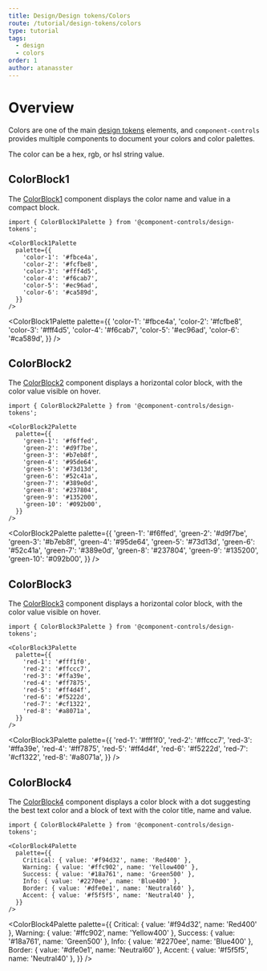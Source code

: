 ```yaml
---
title: Design/Design tokens/Colors
route: /tutorial/design-tokens/colors
type: tutorial
tags:
  - design
  - colors
order: 1
author: atanasster
---
```


# Overview

Colors are one of the main [design tokens](/tutorial/design-tokens/intro) elements, and `component-controls` provides multiple components to document your colors and color palettes.

The color can be a hex, rgb, or hsl string value.

## ColorBlock1

The [ColorBlock1](/api/design-tokens-colors-colorblock1--overview) component displays the color name and value in a compact block.

```
import { ColorBlock1Palette } from '@component-controls/design-tokens';

<ColorBlock1Palette
  palette={{
    'color-1': '#fbce4a',
    'color-2': '#fcfbe8',
    'color-3': '#fff4d5',
    'color-4': '#f6cab7',
    'color-5': '#ec96ad',
    'color-6': '#ca589d',
  }}
/>
```

<ColorBlock1Palette
  palette={{
    'color-1': '#fbce4a',
    'color-2': '#fcfbe8',
    'color-3': '#fff4d5',
    'color-4': '#f6cab7',
    'color-5': '#ec96ad',
    'color-6': '#ca589d',
  }}
/>

## ColorBlock2

The [ColorBlock2](/api/design-tokens-colors-colorblock2--overview) component displays a horizontal color block, with the color value visible on hover.

```
import { ColorBlock2Palette } from '@component-controls/design-tokens';

<ColorBlock2Palette
  palette={{
    'green-1': '#f6ffed',
    'green-2': '#d9f7be',
    'green-3': '#b7eb8f',
    'green-4': '#95de64',
    'green-5': '#73d13d',
    'green-6': '#52c41a',
    'green-7': '#389e0d',
    'green-8': '#237804',
    'green-9': '#135200',
    'green-10': '#092b00',
  }}
/>
```
<ColorBlock2Palette
  palette={{
    'green-1': '#f6ffed',
    'green-2': '#d9f7be',
    'green-3': '#b7eb8f',
    'green-4': '#95de64',
    'green-5': '#73d13d',
    'green-6': '#52c41a',
    'green-7': '#389e0d',
    'green-8': '#237804',
    'green-9': '#135200',
    'green-10': '#092b00',
  }}
/>

## ColorBlock3

The [ColorBlock3](/api/design-tokens-colors-colorblock3--overview) component displays a horizontal color block, with the color value visible on hover.

```
import { ColorBlock3Palette } from '@component-controls/design-tokens';

<ColorBlock3Palette
  palette={{
    'red-1': '#fff1f0',
    'red-2': '#ffccc7',
    'red-3': '#ffa39e',
    'red-4': '#ff7875',
    'red-5': '#ff4d4f',
    'red-6': '#f5222d',
    'red-7': '#cf1322',
    'red-8': '#a8071a',
  }}
/>
```
<ColorBlock3Palette
  palette={{
    'red-1': '#fff1f0',
    'red-2': '#ffccc7',
    'red-3': '#ffa39e',
    'red-4': '#ff7875',
    'red-5': '#ff4d4f',
    'red-6': '#f5222d',
    'red-7': '#cf1322',
    'red-8': '#a8071a',
  }}
/>


## ColorBlock4

The [ColorBlock4](/api/design-tokens-colors-colorblock4--overview) component displays a color block with a dot suggesting the best text color and a block of text with the color title, name and value.

```
import { ColorBlock4Palette } from '@component-controls/design-tokens';

<ColorBlock4Palette
  palette={{
    Critical: { value: '#f94d32', name: 'Red400' },
    Warning: { value: '#ffc902', name: 'Yellow400' },
    Success: { value: '#18a761', name: 'Green500' },
    Info: { value: '#2270ee', name: 'Blue400' },
    Border: { value: '#dfe0e1', name: 'Neutral60' },
    Accent: { value: '#f5f5f5', name: 'Neutral40' },
  }}
/>
```
<ColorBlock4Palette
  palette={{
    Critical: { value: '#f94d32', name: 'Red400' },
    Warning: { value: '#ffc902', name: 'Yellow400' },
    Success: { value: '#18a761', name: 'Green500' },
    Info: { value: '#2270ee', name: 'Blue400' },
    Border: { value: '#dfe0e1', name: 'Neutral60' },
    Accent: { value: '#f5f5f5', name: 'Neutral40' },
  }}
/>